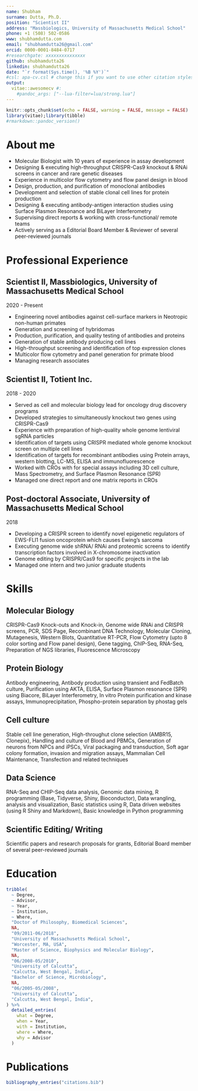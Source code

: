 ```yaml
---
name: Shubham
surname: Dutta, Ph.D.
position: "Scientist II"
address: "Massbiologics, University of Massachusetts Medical School"
phone: +1 (508) 502-0586
www: shubhamdutta.com
email: "shubhamdutta26@gmail.com"
orcid: 0000-0001-8484-0717
#researchgate: xxxxxxxxxxxxxxx
github: shubhamdutta26
linkedin: shubhamdutta26
date: "`r format(Sys.time(), '%B %Y')`"
#csl: apa-cv.csl # change this if you want to use other citation styles
output: 
  vitae::awesomecv #:
    #pandoc_args: ["--lua-filter=lua/strong.lua"] 
---
```


```r
knitr::opts_chunk$set(echo = FALSE, warning = FALSE, message = FALSE)
library(vitae);library(tibble)
#rmarkdown::pandoc_version()
```

# About me

 * Molecular Biologist with 10 years of experience in assay development
 * Designing & executing high-throughput CRISPR-Cas9 knockout & RNAi screens in cancer and rare genetic diseases
 * Experience in multicolor flow cytometry and flow panel design in blood
 * Design, production, and purification of monoclonal antibodies
 * Development and selection of stable clonal cell lines for protein production
 * Designing & executing antibody-antigen interaction studies using Surface Plasmon Resonance and BiLayer Interferometry
 * Supervising direct reports & working with cross-functional/ remote teams
 * Actively serving as a Editorial Board Member & Reviewer of several peer-reviewed journals

# Professional Experience

## Scientist II, Massbiologics, University of Massachusetts Medical School
2020 - Present

* Engineering novel antibodies against cell-surface markers in Neotropic non-human primates
* Generation and screening of hybridomas
* Production, purification, and quality testing of antibodies and proteins
* Generation of stable antibody producing cell lines
* High-throughput screening and identification of top expression clones
* Multicolor flow cytometry and panel generation for primate blood
* Managing research associates

## Scientist II, Totient Inc.
2018 - 2020

* Served as cell and molecular biology lead for oncology drug discovery programs
* Developed strategies to simultaneously knockout two genes using CRISPR-Cas9
* Experience with preparation of high-quality whole genome lentiviral sgRNA particles
* Identification of targets using CRISPR mediated whole genome knockout screen on multiple cell lines
* Identification of targets for recombinant antibodies using Protein arrays, western blotting, LC-MS, ELISA and immunofluorescence
* Worked with CROs with for special assays including 3D cell culture, Mass Spectrometry, and Surface Plasmon Resonance (SPR)
* Managed one direct report and one matrix reports in CROs

## Post-doctoral Associate, University of Massachusetts Medical School
2018

* Developing a CRISPR screen to identify novel epigenetic regulators of EWS-FLI1 fusion oncoprotein which causes Ewing’s sarcoma
* Executing genome wide shRNA/ RNAi and proteomic screens to identify transcription factors involved in X-chromosome inactivation
* Genome editing by CRISPR/Cas9 for specific projects in the lab
* Managed one intern and two junior graduate students

\pagebreak

# Skills

## Molecular Biology

CRISPR-Cas9 Knock-outs and Knock-in, Genome wide RNAi and CRISPR screens, PCR, SDS Page, Recombinant DNA Technology, Molecular Cloning, Mutagenesis, Western Blots, Quantitative RT-PCR, Flow Cytometry (upto 8 color sorting and Flow panel design), Gene tagging, ChIP-Seq, RNA-Seq, Preparation of NGS libraries, Fluorescence Microscopy

## Protein Biology

Antibody engineering, Antibody production using transient and FedBatch culture, Purification using AKTA, ELISA, Surface Plasmon resonance (SPR) using Biacore, BiLayer Interferometry, In vitro Protein purification and kinase assays, Immunoprecipitation, Phospho-protein separation by phostag gels

## Cell culture

Stable cell line generation, High-throughut clone selection (AMBR15, Clonepix), Handling and culture of Blood and PBMCs, Generation of neurons from NPCs and iPSCs, Viral packaging and transduction, Soft agar colony formation, invasion and migration assays, Mammalian Cell Maintenance, Transfection and related techniques

## Data Science

RNA-Seq and CHIP-Seq data analysis, Genomic data mining, R programming (Base, Tidyverse, Shiny, Bioconductor), Data wrangling, analysis and visualization, Basic statistics using R, Data driven websites (using R Shiny and Markdown), Basic knowledge in Python programming

## Scientific Editing/ Writing

Scientific papers and research proposals for grants, Editorial Board member of several peer-reviewed journals

# Education

```r
tribble(
  ~ Degree,
  ~ Advisor,
  ~ Year,
  ~ Institution,
  ~ Where,
  "Doctor of Philosophy, Biomedical Sciences",
  NA,
  "09/2011-06/2018",
  "University of Massachusetts Medical School",
  "Worcester, MA, USA",
  "Master of Science, Biophysics and Molecular Biology",
  NA,
  "06/2008-05/2010",
  "University of Calcutta",
  "Calcutta, West Bengal, India",
  "Bachelor of Science, Microbiology",
  NA,
  "06/2005-05/2008",
  "University of Calcutta",
  "Calcutta, West Bengal, India",
) %>%
  detailed_entries(
    what = Degree,
    when = Year,
    with = Institution,
    where = Where,
    why = Advisor
  )
```

# Publications

```r
bibliography_entries("citations.bib")
```

